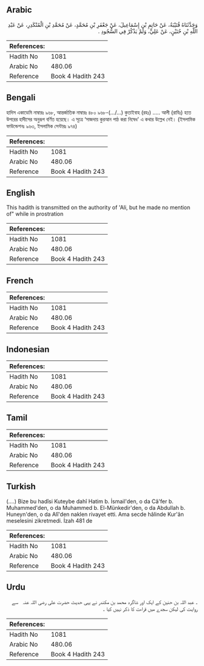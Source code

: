 ## Arabic


<div dir="rtl" lang="ar" style={{fontSize:'larger',backgroundColor:'#f8f9fa',padding:20}}>
وَحَدَّثَنَاهُ قُتَيْبَةُ، عَنْ حَاتِمِ بْنِ إِسْمَاعِيلَ، عَنْ جَعْفَرِ بْنِ مُحَمَّدٍ، عَنْ مُحَمَّدِ بْنِ الْمُنْكَدِرِ، عَنْ عَبْدِ اللَّهِ بْنِ حُنَيْنٍ، عَنْ عَلِيٍّ، وَلَمْ يَذْكُرْ فِي السُّجُودِ ‏.‏
</div>
<div style={{backgroundColor:'#f8f9fa',padding:20, marginBottom: 10}}><table> <thead> <tr> <th>References:</th> <th></th> </tr> </thead> <tbody><tr><td>Hadith No</td><td>1081</td></tr><tr><td>Arabic No</td><td>480.06</td></tr><tr><td>Reference</td><td>Book 4 Hadith 243</td></tr></tbody></table></div>

## Bengali


<div dir="ltr" lang="bn" style={{fontSize:'larger',backgroundColor:'#f8f9fa',padding:20}}>
হাদিস একাডেমি নাম্বারঃ ৯৬৮, আন্তর্জাতিক নাম্বারঃ ৪৮০ ৯৬৮-(.../...) কুতাইবাহ (রহঃ) ..... আলী (রাযিঃ) হতে উপরের হাদীসের অনুরূপ বর্ণিত হয়েছে। এ সূত্রে ‘সাজদায় কুরআন পাঠ করা নিষেধ' এ কথার উল্লেখ নেই। (ইসলামিক ফাউন্ডেশনঃ ৯৬৩, ইসলামিক সেন্টারঃ ৯৭৪)
</div>
<div style={{backgroundColor:'#f8f9fa',padding:20, marginBottom: 10}}><table> <thead> <tr> <th>References:</th> <th></th> </tr> </thead> <tbody><tr><td>Hadith No</td><td>1081</td></tr><tr><td>Arabic No</td><td>480.06</td></tr><tr><td>Reference</td><td>Book 4 Hadith 243</td></tr></tbody></table></div>

## English


<div dir="ltr" lang="en" style={{fontSize:'larger',backgroundColor:'#f8f9fa',padding:20}}>
This hadith is transmitted on the authority of 'Ali, but he made no mention of" while in prostration
</div>
<div style={{backgroundColor:'#f8f9fa',padding:20, marginBottom: 10}}><table> <thead> <tr> <th>References:</th> <th></th> </tr> </thead> <tbody><tr><td>Hadith No</td><td>1081</td></tr><tr><td>Arabic No</td><td>480.06</td></tr><tr><td>Reference</td><td>Book 4 Hadith 243</td></tr></tbody></table></div>

## French


<div dir="ltr" lang="fr" style={{fontSize:'larger',backgroundColor:'#f8f9fa',padding:20}}>

</div>
<div style={{backgroundColor:'#f8f9fa',padding:20, marginBottom: 10}}><table> <thead> <tr> <th>References:</th> <th></th> </tr> </thead> <tbody><tr><td>Hadith No</td><td>1081</td></tr><tr><td>Arabic No</td><td>480.06</td></tr><tr><td>Reference</td><td>Book 4 Hadith 243</td></tr></tbody></table></div>

## Indonesian


<div dir="ltr" lang="id" style={{fontSize:'larger',backgroundColor:'#f8f9fa',padding:20}}>

</div>
<div style={{backgroundColor:'#f8f9fa',padding:20, marginBottom: 10}}><table> <thead> <tr> <th>References:</th> <th></th> </tr> </thead> <tbody><tr><td>Hadith No</td><td>1081</td></tr><tr><td>Arabic No</td><td>480.06</td></tr><tr><td>Reference</td><td>Book 4 Hadith 243</td></tr></tbody></table></div>

## Tamil


<div dir="ltr" lang="ta" style={{fontSize:'larger',backgroundColor:'#f8f9fa',padding:20}}>

</div>
<div style={{backgroundColor:'#f8f9fa',padding:20, marginBottom: 10}}><table> <thead> <tr> <th>References:</th> <th></th> </tr> </thead> <tbody><tr><td>Hadith No</td><td>1081</td></tr><tr><td>Arabic No</td><td>480.06</td></tr><tr><td>Reference</td><td>Book 4 Hadith 243</td></tr></tbody></table></div>

## Turkish


<div dir="ltr" lang="tr" style={{fontSize:'larger',backgroundColor:'#f8f9fa',padding:20}}>
(….) Bize bu hadîsi Kuteybe dahî Hatim b. İsmail'den, o da Câ'fer b. Muhammed'den, o da Muhammed b. El-Münkedir'den, o da Abdullah b. Huneyn'den, o da Alî'den naklen rivayet etti. Ama secde hâlinde Kur'ân meselesini zikretmedi. İzah 481 de
</div>
<div style={{backgroundColor:'#f8f9fa',padding:20, marginBottom: 10}}><table> <thead> <tr> <th>References:</th> <th></th> </tr> </thead> <tbody><tr><td>Hadith No</td><td>1081</td></tr><tr><td>Arabic No</td><td>480.06</td></tr><tr><td>Reference</td><td>Book 4 Hadith 243</td></tr></tbody></table></div>

## Urdu


<div dir="rtl" lang="ur" style={{fontSize:'larger',backgroundColor:'#f8f9fa',padding:20}}>
۔ عبد اللہ بن حنین کے ایک اور شاگرد محمد بن مکندر نے یہی حدیث حضرت علی ‌رضی ‌اللہ ‌عنہ ‌ ‌ سے روایت کی لیکن سجدے میں قراءت کا ذکر نہیں کیا ۔
</div>
<div style={{backgroundColor:'#f8f9fa',padding:20, marginBottom: 10}}><table> <thead> <tr> <th>References:</th> <th></th> </tr> </thead> <tbody><tr><td>Hadith No</td><td>1081</td></tr><tr><td>Arabic No</td><td>480.06</td></tr><tr><td>Reference</td><td>Book 4 Hadith 243</td></tr></tbody></table></div>